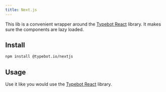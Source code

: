 ```yaml
---
title: Next.js
---
```


This lib is a convenient wrapper around the [Typebot React](./react) library. It makes sure the components are lazy loaded.

## Install

```bash
npm install @typebot.io/nextjs
```

## Usage

Use it like you would use the [Typebot React](./react) library.
